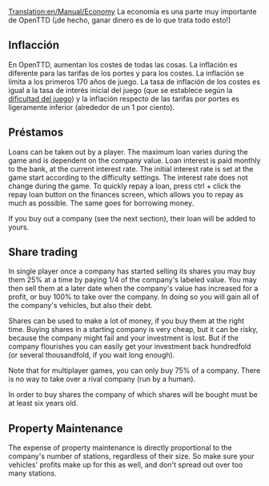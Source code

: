 [[Translation:en/Manual/Economy]]
{{es/Traducción|en/Manual/Economy|25}}
{{es/Manual/Tabla de contenido}}
La economía es una parte muy importante de OpenTTD (¡de hecho, ganar dinero es de lo que trata todo esto!)

==Inflacción==
En OpenTTD, aumentan los costes de todas las cosas.
La inflación es diferente para las tarifas de los portes y para los costes.
La inflación se limita a los primeros 170 años de juego.
La tasa de inflación de los costes es igual a la tasa de interés inicial del juego (que se establece según la [[es/Archive/Manual/Settings/Dificultad|dificultad del juego]]) y la inflación respecto de las tarifas por portes es ligeramente inferior (alrededor de un 1 por ciento).

==Préstamos==
{{es/Pendiente de traducción}}

Loans can be taken out by a player. The maximum loan varies during the game and is dependent on the company value. Loan interest is paid monthly to the bank, at the current interest rate. The initial interest rate is set at the game start according to the difficulty settings. The interest rate does not change during the game.
To quickly repay a loan, press ctrl + click the repay loan button on the finances screen, which allows you to repay as much as possible. The same goes for borrowing money.

If you buy out a company (see the next section), their loan will be added to yours.

==Share trading==
In single player once a company has started selling its shares you may buy them 25% at a time by paying 1/4 of the company's labeled value. You may then sell them at a later date when the company's value has increased for a profit, or buy 100% to take over the company. In doing so you will gain all of the company's vehicles, but also their debt.

Shares can be used to make a lot of money, if you buy them at the right time. Buying shares in a starting company is very cheap, but it can be risky, because the company might fail and your investment is lost. But if the company flourishes you can easily get your investment back hundredfold (or several thousandfold, if you wait long enough).

Note that for multiplayer games, you can only buy 75% of a company. There is no way to take over a rival company (run by a human).

In order to buy shares the company of which shares will be bought must be at least six years old.

==Property Maintenance==

The expense of property maintenance is directly proportional to the company's number of stations, regardless of their size. So make sure your vehicles' profits make up for this as well, and don't spread out over too many stations.